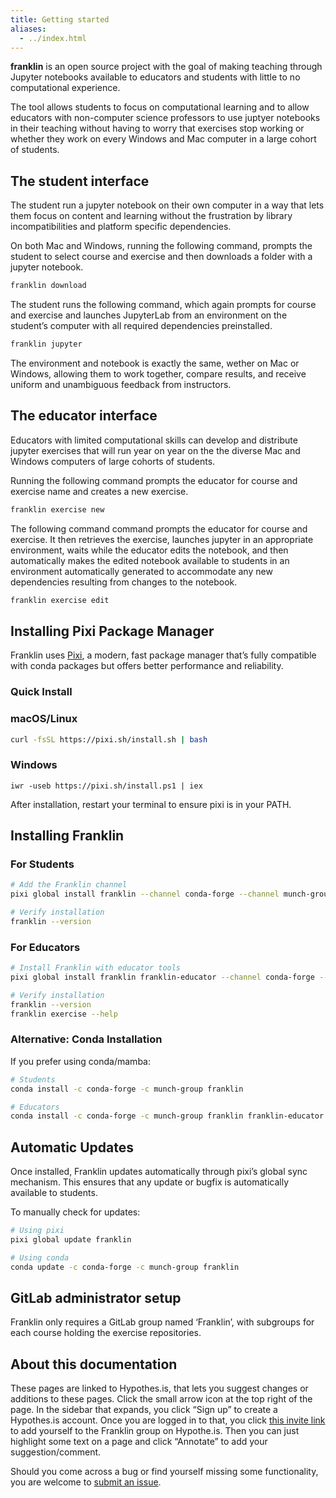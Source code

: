 ```yaml
---
title: Getting started
aliases:
  - ../index.html
---
```


**franklin** is an open source project with the goal of making teaching through Jupyter notebooks available to educators and students with little to no computational experience.

The tool allows students to focus on computational learning and to allow educators with non-computer science professors to use juptyer notebooks in their teaching without having to worry that exercises stop working or whether they work on every Windows and Mac computer in a large cohort of students.

## The student interface

The student run a jupyter notebook on their own computer in a way that lets them focus on content and learning without the frustration by library incompatibilities and platform specific dependencies. 

On both Mac and Windows, running the following command, prompts the student to select course and exercise and then downloads a folder with a jupyter notebook.

```.bash
franklin download
```

The student runs the following command, which again prompts for course and exercise and launches JupyterLab from an environment on the student's computer with all required dependencies preinstalled.

```.bash
franklin jupyter
```

The environment and notebook is exactly the same, wether on Mac or Windows, allowing them to work together, compare results, and receive uniform and unambiguous feedback from instructors.

## The educator interface

Educators with limited computational skills can develop and distribute jupyter exercises that will run year on year on the the diverse Mac and Windows computers of large cohorts of students.

Running the following command prompts the educator for course and exercise name and creates a new exercise. 

```.bash
franklin exercise new
```

The following command command prompts the educator for course and exercise. It then retrieves the exercise, launches jupyter in an appropriate environment, waits while the educator edits the notebook, and then automatically makes the edited notebook available to students in an environment automatically generated to accommodate any new dependencies resulting from changes to the notebook.

```.bash
franklin exercise edit
```

## Installing Pixi Package Manager

Franklin uses [Pixi](https://pixi.sh/latest/), a modern, fast package manager that's fully compatible with conda packages but offers better performance and reliability.

### Quick Install

::: {.panel-tabset}

### macOS/Linux
```.bash
curl -fsSL https://pixi.sh/install.sh | bash
```

### Windows
```.powershell
iwr -useb https://pixi.sh/install.ps1 | iex
```

:::

After installation, restart your terminal to ensure pixi is in your PATH.

## Installing Franklin

### For Students

```.bash
# Add the Franklin channel
pixi global install franklin --channel conda-forge --channel munch-group

# Verify installation
franklin --version
```

### For Educators

```.bash
# Install Franklin with educator tools
pixi global install franklin franklin-educator --channel conda-forge --channel munch-group

# Verify installation
franklin --version
franklin exercise --help
```

### Alternative: Conda Installation

If you prefer using conda/mamba:

```.bash
# Students
conda install -c conda-forge -c munch-group franklin

# Educators
conda install -c conda-forge -c munch-group franklin franklin-educator
```

## Automatic Updates

Once installed, Franklin updates automatically through pixi's global sync mechanism. This ensures that any update or bugfix is automatically available to students.

To manually check for updates:

```.bash
# Using pixi
pixi global update franklin

# Using conda
conda update -c conda-forge -c munch-group franklin
```

## GitLab administrator setup

Franklin only requires a GitLab group named 'Franklin', with subgroups for each course holding the exercise repositories.

## About this documentation

These pages are linked to Hypothes.is, that lets you suggest changes or additions to these pages. Click the small arrow icon at the top right of the page. In the sidebar that expands, you click "Sign up" to create a Hypothes.is account. Once you are logged in to that, you click [this invite link](https://hypothes.is/groups/99akKdQZ/franklin) to add yourself to the Franklin group on Hypothe.is. Then you can just highlight some text on a page and click "Annotate" to add your suggestion/comment. 

Should you come across a bug or find yourself missing some functionality, you are welcome to [submit an issue](https://github.com/munch-group/franklin/issues).
